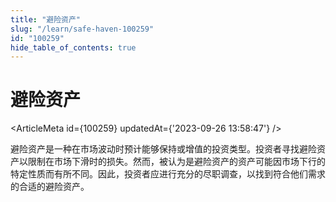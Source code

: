 ```yaml
---
title: "避险资产"
slug: "/learn/safe-haven-100259"
id: "100259"
hide_table_of_contents: true
---
```



# 避险资产

<ArticleMeta id={100259} updatedAt={'2023-09-26 13:58:47'} />
<div className='border-solid border-b border-t-0 my-4 border-[var(--ifm-color-gray-300)]' />

避险资产是一种在市场波动时预计能够保持或增值的投资类型。投资者寻找避险资产以限制在市场下滑时的损失。然而，被认为是避险资产的资产可能因市场下行的特定性质而有所不同。因此，投资者应进行充分的尽职调查，以找到符合他们需求的合适的避险资产。

